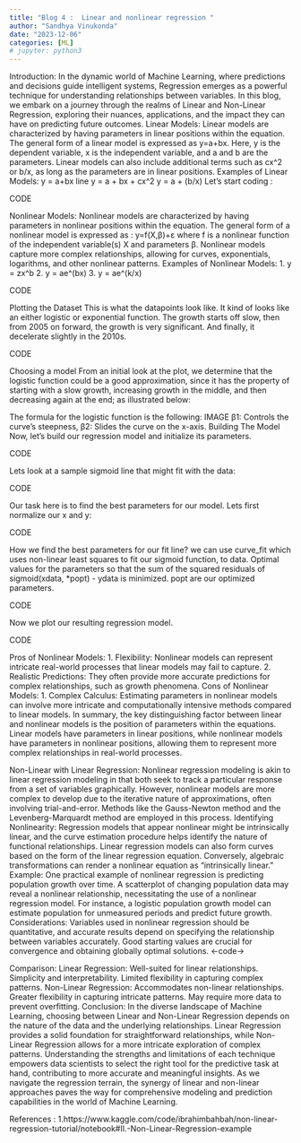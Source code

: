 ```yaml
---
title: "Blog 4 :  Linear and nonlinear regression "
author: "Sandhya Vinukonda"
date: "2023-12-06"
categories: [ML]
# jupyter: python3
---
```


Introduction:
In the dynamic world of Machine Learning, where predictions and decisions guide intelligent systems, Regression emerges as a powerful technique for understanding relationships between variables. In this blog, we embark on a journey through the realms of Linear and Non-Linear Regression, exploring their nuances, applications, and the impact they can have on predicting future outcomes.
Linear Models:
Linear models are characterized by having parameters in linear positions within the equation. The general form of a linear model is expressed as y=a+bx. Here, y is the dependent variable, x is the independent variable, and a and b are the parameters. Linear models can also include additional terms such as cx^2 or b/x, as long as the parameters are in linear positions.
Examples of Linear Models:
y = a+bx  line 
y = a + bx + cx^2
y = a + (b/x)
Let's start coding :  
 
CODE 

Nonlinear Models:
Nonlinear models are characterized by having parameters in nonlinear positions within the equation. The general form of a nonlinear model is expressed as : y=f(X,β)+ε where f is a nonlinear function of the independent variable(s) X and parameters β.
Nonlinear models capture more complex relationships, allowing for curves, exponentials, logarithms, and other nonlinear patterns.
Examples of Nonlinear Models:
1. y = zx^b 
2. y = ae^(bx)
3. y = ae^(k/x)

CODE 

Plotting the Dataset
This is what the datapoints look like. It kind of looks like an either logistic or exponential function. The growth starts off slow, then from 2005 on forward, the growth is very significant. And finally, it decelerate slightly in the 2010s.

CODE 

Choosing a model
From an initial look at the plot, we determine that the logistic function could be a good approximation, since it has the property of starting with a slow growth, increasing growth in the middle, and then decreasing again at the end; as illustrated below:


The formula for the logistic function is the following:
IMAGE
β1: Controls the curve's steepness,
β2: Slides the curve on the x-axis.
Building The Model
Now, let's build our regression model and initialize its parameters.

CODE 

Lets look at a sample sigmoid line that might fit with the data:

CODE 

Our task here is to find the best parameters for our model. Lets first normalize our x and y:

CODE 

How we find the best parameters for our fit line?
we can use curve_fit which uses non-linear least squares to fit our sigmoid function, to data. Optimal values for the parameters so that the sum of the squared residuals of sigmoid(xdata, *popt) - ydata is minimized.
popt are our optimized parameters.

CODE 

Now we plot our resulting regression model.

CODE 

Pros of Nonlinear Models:
1. Flexibility: Nonlinear models can represent intricate real-world processes that linear models may fail to capture.
2. Realistic Predictions: They often provide more accurate predictions for complex relationships, such as growth phenomena.
Cons of Nonlinear Models:
1. Complex Calculus: Estimating parameters in nonlinear models can involve more intricate and computationally intensive methods compared to linear models.
In summary, the key distinguishing factor between linear and nonlinear models is the position of parameters within the equations. Linear models have parameters in linear positions, while nonlinear models have parameters in nonlinear positions, allowing them to represent more complex relationships in real-world processes.

Non-Linear with Linear Regression:
Nonlinear regression modeling is akin to linear regression modeling in that both seek to track a particular response from a set of variables graphically. However, nonlinear models are more complex to develop due to the iterative nature of approximations, often involving trial-and-error. Methods like the Gauss-Newton method and the Levenberg-Marquardt method are employed in this process.
Identifying Nonlinearity:
Regression models that appear nonlinear might be intrinsically linear, and the curve estimation procedure helps identify the nature of functional relationships. Linear regression models can also form curves based on the form of the linear regression equation. Conversely, algebraic transformations can render a nonlinear equation as "intrinsically linear."
Example:
One practical example of nonlinear regression is predicting population growth over time. A scatterplot of changing population data may reveal a nonlinear relationship, necessitating the use of a nonlinear regression model. For instance, a logistic population growth model can estimate population for unmeasured periods and predict future growth.
Considerations:
Variables used in nonlinear regression should be quantitative, and accurate results depend on specifying the relationship between variables accurately. Good starting values are crucial for convergence and obtaining globally optimal solutions.
←code→ 

Comparison:
Linear Regression:
Well-suited for linear relationships.
Simplicity and interpretability.
Limited flexibility in capturing complex patterns.
Non-Linear Regression:
Accommodates non-linear relationships.
Greater flexibility in capturing intricate patterns.
May require more data to prevent overfitting.
Conclusion:
In the diverse landscape of Machine Learning, choosing between Linear and Non-Linear Regression depends on the nature of the data and the underlying relationships. Linear Regression provides a solid foundation for straightforward relationships, while Non-Linear Regression allows for a more intricate exploration of complex patterns. Understanding the strengths and limitations of each technique empowers data scientists to select the right tool for the predictive task at hand, contributing to more accurate and meaningful insights. As we navigate the regression terrain, the synergy of linear and non-linear approaches paves the way for comprehensive modeling and prediction capabilities in the world of Machine Learning.

References : 
1.https://www.kaggle.com/code/ibrahimbahbah/non-linear-regression-tutorial/notebook#II.-Non-Linear-Regression-example

